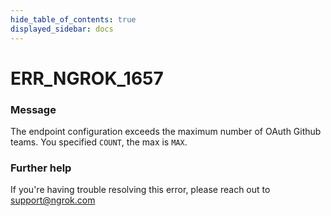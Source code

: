 ```yaml
---
hide_table_of_contents: true
displayed_sidebar: docs
---
```



# ERR_NGROK_1657

### Message

The endpoint configuration exceeds the maximum number of OAuth Github teams. You specified `COUNT`, the max is `MAX`.

<ErrorDetails error="err_ngrok_1657" />

### Further help

If you're having trouble resolving this error, please reach out to [support@ngrok.com](mailto:support@ngrok.com?subject=Help%20with%20ERR_NGROK_1657)


